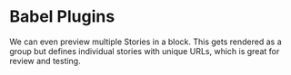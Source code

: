 
<Meta title="advanced/Babel Plugins" />

# Babel Plugins

We can even preview multiple Stories in a block. This
gets rendered as a group but defines individual stories
with unique URLs, which is great for review and testing.
